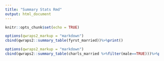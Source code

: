 ```yaml
---
title: "Summary Stats Rmd"
output: html_document
---
```


```r
knitr::opts_chunk$set(echo = TRUE)
```

```r
options(qwraps2_markup = "markdown") 
cbind(qwraps2::summary_table(fyrst_married))%>%print()
```

```r
options(qwraps2_markup = "markdown") 
cbind(qwraps2::summary_table(charls_married %>%filter(male==TRUE)))%>%print()
```

